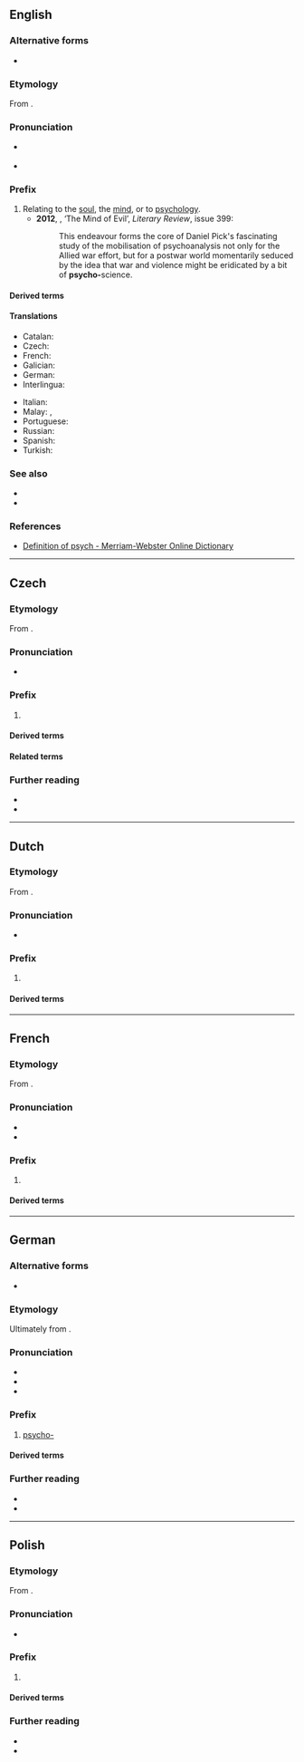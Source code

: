 {{also|psycho}}
==English==

===Alternative forms===
* {{alter|en|psych-||before a vowel}}

===Etymology===
From {{der|en|grc|ψυχή|t=soul}}.

===Pronunciation===
* {{a|UK|AU}} {{IPA|en|/ˈsaɪ̯.kəʊ̯/}}
* {{a|US|CA}} {{IPA|en|/ˈsaɪ̯.koʊ̯/}}

===Prefix===
{{en-prefix}}

# Relating to the [[soul]], the [[mind]], or to [[psychology]].
#* '''2012''', {{w|Richard Overy}}, ‘The Mind of Evil’, ''Literary Review'', issue 399:
#*: This endeavour forms the core of Daniel Pick's fascinating study of the mobilisation of psychoanalysis not only for the Allied war effort, but for a postwar world momentarily seduced by the idea that war and violence might be eridicated by a bit of '''psycho-'''science.

====Derived terms====
{{prefixsee|en}}
{{col4|en
|psychonarration
|psychonarrative
|psychoverbal
|psychovisual
}}

====Translations====
{{trans-top|relating to the mind}}
* Catalan: {{t+|ca|psico-}}
* Czech: {{t|cs|psycho-}}
* French: {{t+|fr|psycho-}}
* Galician: {{t+|gl|psico-}}
* German: {{t+|de|psycho-}}
* Interlingua: {{t|ia|psycho-}}
{{trans-mid}}
* Italian: {{t+|it|psico-}}
* Malay: {{t+|ms|psiko-}}, {{t|ms|jiwa}}
* Portuguese: {{t+|pt|psico-}}
* Russian: {{t|ru|психо-}}
* Spanish: {{t+|es|psico-}}
* Turkish: {{t|tr|psiko-}}
{{trans-bottom}}

===See also===
* {{l|en|psyche}}
* {{l|en|psycho}}

===References===
* [http://m-w.com/dictionary/psych- Definition of psych - Merriam-Webster Online Dictionary]

----

==Czech==

===Etymology===
From {{der|cs|grc|ψυχή|t=soul}}.

===Pronunciation===
* {{cs-IPA}}

===Prefix===
{{head|cs|prefix}}

# {{l|en|psycho-}}

====Derived terms====
{{prefixsee|cs}}

====Related terms====
<!-- from AGr. ψυχή, keeping derived terms of psycho- only in DT -->
{{col4
|cs|psýcha
|Psýché
|psychiatr
|psychiatrický
|psychiatrie
|psychický
|psychika
|psychopat<!-- psycho-? -->
|psychotický<!-- psycho-? -->
|psychóza
}}

===Further reading===
* {{R:SSJC}}
* {{R:Slovnik afixu}}

----

==Dutch==

===Etymology===
From {{der|nl|grc|ψυχή|t=soul}}.

===Pronunciation===
* {{audio|nl|Nl-psycho-.ogg|Audio}}

===Prefix===
{{head|nl|prefix}}

# {{l|en|psycho-}}

====Derived terms====
{{prefixsee|nl}}

----

==French==

===Etymology===
From {{der|fr|grc|ψυχή|t=soul}}.

===Pronunciation===
* {{fr-IPA}}
* {{audio|fr|LL-Q150 (fra)-WikiLucas00-psycho-.wav|Audio}}

===Prefix===
{{fr-prefix}}

# {{l|en|psycho-}}

====Derived terms====
{{prefixsee|fr}}
{{col4|fr
|psychiatrie
|psychologie
|psychologique
|psychologue
}}

----

==German==

===Alternative forms===
* {{alter|de|psych-||before a vowel}}

===Etymology===
Ultimately from {{der|de|grc|ψυχή|t=soul}}.

===Pronunciation===
* {{IPA|de|/ˈpsy(ː)ço/}}
* {{hyph|de|psy|cho-}}
* {{audio|de|De-psycho-.ogg|Audio}}

===Prefix===
{{head|de|prefix}}

# [[#English|psycho-]] {{gloss|relating to the soul, the mind, or to psychology}}
#: {{prefixusex|de|Therapie|Psychotherapie|t1=therapy|t2=psychotherapy}}

====Derived terms====
{{prefixsee|de}}

===Further reading===
* {{R:Duden}}
* {{R:DWDS}}

{{C|de|Psychology|Mind}}

----

==Polish==

===Etymology===
From {{der|pl|grc|ψυχή|t=soul}}.

===Pronunciation===
* {{pl-IPA}}

===Prefix===
{{head|pl|prefix}}

# {{l|en|psycho-}}

====Derived terms====
{{prefixsee|pl}}

===Further reading===
* {{R:pl:WSJP}}
* {{R:pl:PWN}}